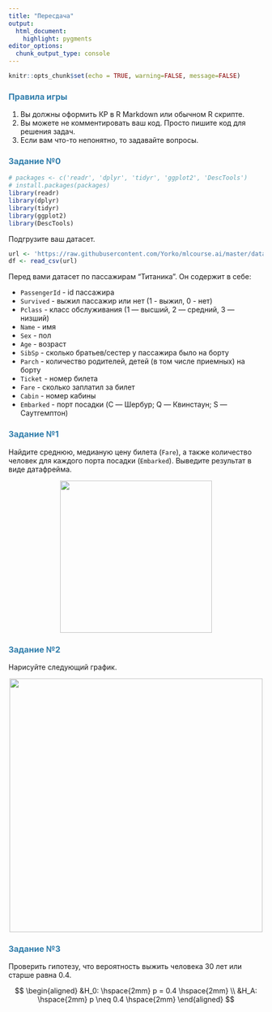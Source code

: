 ```yaml
---
title: "Пересдача"
output: 
  html_document:
    highlight: pygments
editor_options: 
  chunk_output_type: console
---
```

<style>
h1,
h2,
h3,
h4,
h5,
h6  {
  color: #317eac;
}
</style>
```r
knitr::opts_chunk$set(echo = TRUE, warning=FALSE, message=FALSE)
```

### Правила игры

1. Вы должны оформить КР в R Markdown или обычном R скрипте.
2. Вы можете не комментировать ваш код. Просто пишите код для решения задач.
3. Если вам что-то непонятно, то задавайте вопросы.

### Задание №0

```r
# packages <- c('readr', 'dplyr', 'tidyr', 'ggplot2', 'DescTools')
# install.packages(packages)
library(readr)
library(dplyr)
library(tidyr)
library(ggplot2)
library(DescTools)
```

Подгрузите ваш датасет.

```r
url <- 'https://raw.githubusercontent.com/Yorko/mlcourse.ai/master/data/titanic_train.csv'
df <- read_csv(url)
```

Перед вами датасет по пассажирам "Титаника". Он содержит в себе:

* `PassengerId` - id пассажира
* `Survived` - выжил пассажир или нет (1 - выжил, 0 - нет)
* `Pclass` - класс обслуживания (1 — высший, 2 — средний, 3 — низший)
* `Name` - имя
* `Sex` - пол
* `Age` - возраст
* `SibSp` - сколько братьев/сестер у пассажира было на борту
* `Parch` - количество родителей, детей (в том числе приемных) на борту
* `Ticket` - номер билета
* `Fare` - сколько заплатил за билет
* `Cabin` - номер кабины
* `Embarked` - порт посадки (C — Шербур; Q — Квинстаун; S — Саутгемптон)

### Задание №1

Найдите среднюю, медианую цену билета (`Fare`), а также количество человек для каждого порта посадки (`Embarked`). Выведите результат в виде датафрейма.

<center>
![](./pictures/first.png){width=300px}
</center>

### Задание №2

Нарисуйте следующий график.

<center>
![](./pictures/Rplot.png){width=500px}
</center>

### Задание №3

Проверить гипотезу, что вероятность выжить человека 30 лет или старше равна 0.4.

$$
\begin{aligned}
&H_0: \hspace{2mm} p = 0.4 \hspace{2mm}  \\
&H_A: \hspace{2mm} p \neq 0.4  \hspace{2mm}
\end{aligned}
$$
